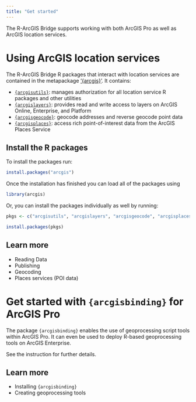 ```yaml
---
title: "Get started"
---
```


The R-ArcGIS Bridge supports working with both ArcGIS Pro as well as ArcGIS location services.

# Using ArcGIS location services

The R-ArcGIS Bridge R packages that interact with location services are contained in the metapackage ['{arcgis}'](https://github.com/R-ArcGIS/arcgis/). It contains: 

- [`{arcgisutils}`](https://github.com/R-ArcGIS/arcgisutils): manages authorization for all location service R packages and other utilities
- [`{arcgislayers}`](https://github.com/R-ArcGIS/arcgislayers): provides read and write access to layers on ArcGIS Online, Enterprise, and Platform
- [`{arcgisgeocode}`](https://github.com/R-ArcGIS/arcgisgeocode): geocode addresses and reverse geocode point data
- [`{arcgisplaces}`](https://github.com/R-ArcGIS/arcgisplaces): access rich point-of-interest data from the ArcGIS Places Service


## Install the R packages 

To install the packages run: 

```r
install.packages("arcgis")
```

Once the installation has finished you can load all of the packages using

```r
library(arcgis)
```

Or, you can install the packages individually as well by running: 

```r
pkgs <- c("arcgisutils", "arcgislayers", "arcgisgeocode", "arcgisplaces")

install.packages(pkgs)
```

## Learn more

- Reading Data
- Publishing
- Geocoding
- Places services (POI data)

# Get started with `{arcgisbinding}` for ArcGIS Pro

The package `{arcgisbinding}` enables the use of geoprocessing script tools within ArcGIS Pro. It can even be used to deploy R-based geoprocessing tools on ArcGIS Enterprise. 

See the instruction for further details. 

## Learn more

- Installing `{arcgisbinding}`
- Creating geoprocessing tools